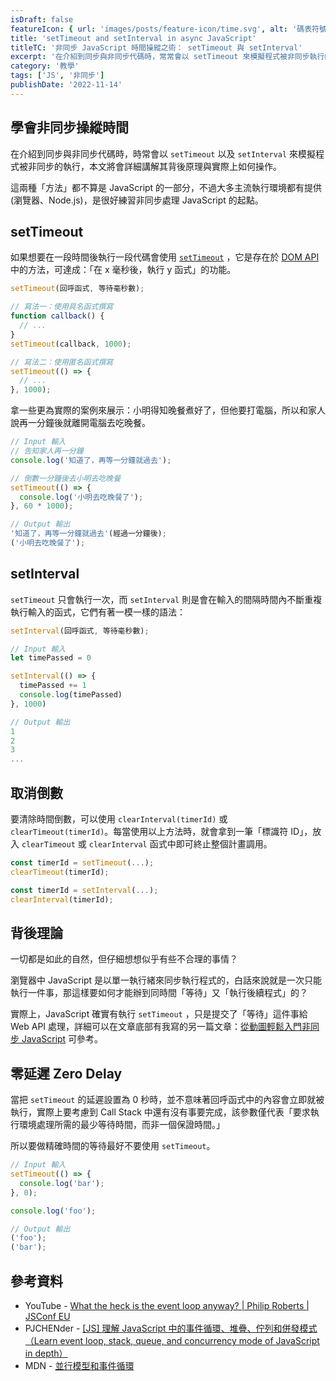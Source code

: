 ```yaml
---
isDraft: false
featureIcon: { url: 'images/posts/feature-icon/time.svg', alt: '碼表符號' }
title: 'setTimeout and setInterval in async JavaScript'
titleTC: '非同步 JavaScript 時間操縱之術： setTimeout 與 setInterval'
excerpt: '在介紹到同步與非同步代碼時，常常會以 setTimeout 來模擬程式被非同步執行的狀況，本文將會詳細講解其背後的故事與原理。'
category: '教學'
tags: ['JS', '非同步']
publishDate: '2022-11-14'
---
```


## 學會非同步操縱時間

在介紹到同步與非同步代碼時，時常會以 `setTimeout` 以及 `setInterval` 來模擬程式被非同步的執行，本文將會詳細講解其背後原理與實際上如何操作。

<Info type="info">
  這兩種「方法」都不算是 JavaScript 的一部分，不過大多主流執行環境都有提供 (瀏覽器、Node.js)，是很好練習非同步處理
  JavaScript 的起點。
</Info>

## setTimeout

如果想要在一段時間後執行一段代碼會使用 [`setTimeout`](https://developer.mozilla.org/en-US/docs/Web/API/setTimeout) ，它是存在於 [DOM API](https://developer.mozilla.org/en-US/docs/Web/API/HTML_DOM_API) 中的方法，可達成：「在 x 毫秒後，執行 y 函式」的功能。

```javascript
setTimeout(回呼函式, 等待毫秒數);
```

```javascript
// 寫法一：使用具名函式撰寫
function callback() {
  // ...
}
setTimeout(callback, 1000);

// 寫法二：使用匿名函式撰寫
setTimeout(() => {
  // ...
}, 1000);
```

拿一些更為實際的案例來展示：小明得知晚餐煮好了，但他要打電腦，所以和家人說再一分鐘後就離開電腦去吃晚餐。

```javascript
// Input 輸入
// 告知家人再一分鐘
console.log('知道了，再等一分鐘就過去');

// 倒數一分鐘後去小明去吃晚餐
setTimeout(() => {
  console.log('小明去吃晚餐了');
}, 60 * 1000);

// Output 輸出
'知道了，再等一分鐘就過去'(經過一分鐘後);
('小明去吃晚餐了');
```

## setInterval

`setTimeout` 只會執行一次，而 `setInterval` 則是會在輸入的間隔時間內不斷重複執行輸入的函式，它們有著一模一樣的語法：

```javascript
setInterval(回呼函式, 等待毫秒數);
```

```javascript
// Input 輸入
let timePassed = 0

setInterval(() => {
  timePassed += 1
  console.log(timePassed)
}, 1000)

// Output 輸出
1
2
3
...
```

## 取消倒數

要清除時間倒數，可以使用 `clearInterval(timerId)` 或 `clearTimeout(timerId)`。每當使用以上方法時，就會拿到一筆「標識符 ID」，放入 `clearTimeout` 或 `clearInterval` 函式中即可終止整個計畫調用。

```javascript
const timerId = setTimeout(...);
clearTimeout(timerId);
```

```javascript
const timerId = setInterval(...);
clearInterval(timerId);
```

## 背後理論

一切都是如此的自然，但仔細想想似乎有些不合理的事情？

瀏覽器中 JavaScript 是以單一執行緒來同步執行程式的，白話來說就是一次只能執行一件事，那這樣要如何才能辦到同時間「等待」又「執行後續程式」的？

實際上，JavaScript 確實有執行 `setTimeout` ，只是提交了「等待」這件事給 Web API 處理，詳細可以在文章底部有我寫的另一篇文章：[從動圖輕鬆入門非同步 JavaScript](/post/async-javascript-visualized-with-ease) 可參考。

## 零延遲 Zero Delay

當把 `setTimeout` 的延遲設置為 0 秒時，並不意味著回呼函式中的內容會立即就被執行，實際上要考慮到 Call Stack 中還有沒有事要完成，該參數僅代表「要求執行環境處理所需的最少等待時間，而非一個保證時間。」

所以要做精確時間的等待最好不要使用 `setTimeout`。

```javascript
// Input 輸入
setTimeout(() => {
  console.log('bar');
}, 0);

console.log('foo');

// Output 輸出
('foo');
('bar');
```

## 參考資料

- YouTube - [What the heck is the event loop anyway? | Philip Roberts | JSConf EU](https://www.youtube.com/watch?v=8aGhZQkoFbQ&list=WL)
- PJCHENder - [[JS] 理解 JavaScript 中的事件循環、堆疊、佇列和併發模式（Learn event loop, stack, queue, and concurrency mode of JavaScript in depth）](https://pjchender.dev/javascript/js-event-loop-stack-queue/)
- MDN - [並行模型和事件循環](https://developer.mozilla.org/zh-TW/docs/Web/JavaScript/EventLoop)
